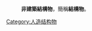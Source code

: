 {{Catmore}}

:'''非建築結構物'''，簡稱'''結構物'''。

{{DEFAULTSORT:Nonbuilding structures}}
[[Category:人造结构物|Category:人造结构物]]